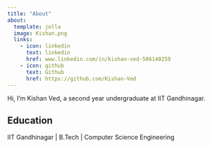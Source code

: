 ```yaml
---
title: "About"
about:
  template: jolla
  image: Kishan.png
  links:
    - icon: linkedin
      text: linkedin
      href: www.linkedin.com/in/kishan-ved-506140259
    - icon: github
      text: Github
      href: https://github.com/Kishan-Ved
---
```


Hi, I'm Kishan Ved, a second year undergraduate at IIT Gandhinagar.

## Education

IIT Gandhinagar | B.Tech | Computer Science Engineering


